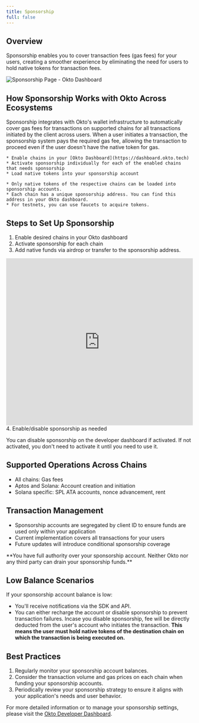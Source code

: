 ```yaml
---
title: Sponsorship
full: false
---
```




## **Overview**

Sponsorship enables you to cover transaction fees (gas fees) for your users, creating a smoother experience by eliminating the need for users to hold native tokens for transaction fees.

![Sponsorship Page - Okto Dashboard](/images/dashboard-img-v2/dashboard-sponsorship-v2.png)


## **How Sponsorship Works with Okto Across Ecosystems**

Sponsorship integrates with Okto's wallet infrastructure to automatically cover gas fees for transactions on supported chains for all transactions initiated by the client across users. When a user initiates a transaction, the sponsorship system pays the required gas fee, allowing the transaction to proceed even if the user doesn't have the native token for gas.

<CollapsibleCallout type="note" title="Prerequisites">

    * Enable chains in your [Okto Dashboard](https://dashboard.okto.tech)
    * Activate sponsorship individually for each of the enabled chains that needs sponsorship 
    * Load native tokens into your sponsorship account

</CollapsibleCallout>

<CollapsibleCallout type="note" title="Loading Funds to Sponsorship">

    * Only native tokens of the respective chains can be loaded into sponsorship accounts.  
    * Each chain has a unique sponsorship address. You can find this address in your Okto dashboard.  
    * For testnets, you can use faucets to acquire tokens. 

</CollapsibleCallout>

## Steps to Set Up Sponsorship
1. Enable desired chains in your Okto dashboard
2. Activate sponsorship for each chain
3. Add native funds via airdrop or transfer to the sponsorship address.
<CollapsibleCallout type="note" title="In case you're unable to obtain testnet tokens, you can request them by filling out the form below.">

<div style={{ width: '100%', maxWidth: '100%', margin: '0 auto' }}>
  <iframe
    id="typeform-widget"
    title="Troubleshooting Form"
    src="https://coindcx.typeform.com/to/oXtDR5xw"
    width="100%"
    height="450px"
    frameBorder="0"
    allowFullScreen
    style={{ 
      border: 'none', 
      borderRadius: '5px',
      boxShadow: '0 2px 8px rgba(0,0,0,0.05)'
    }}
  ></iframe>
</div>
</CollapsibleCallout>
4. Enable/disable sponsorship as needed

<CollapsibleCallout type="tip" title="Sponsorship Necessity">

You can disable sponsorship on the developer dashboard if activated. If not activated, you don't need to activate it until you need to use it.

</CollapsibleCallout>

## Supported Operations Across Chains

- All chains: Gas fees
- Aptos and Solana: Account creation and initiation
- Solana specific: SPL ATA accounts, nonce advancement, rent

## Transaction Management

- Sponsorship accounts are segregated by client ID to ensure funds are used only within your application
- Current implementation covers all transactions for your users
- Future updates will introduce conditional sponsorship coverage

<Callout title="Note">
**You have full authority over your sponsorship account. Neither Okto nor any third party can drain your sponsorship funds.**
</Callout>

## Low Balance Scenarios
If your sponsorship account balance is low:
- You'll receive notifications via the SDK and API.
- You can either recharge the account or disable sponsorship to prevent transaction failures. Incase you disable sponsorship, fee will be directly deducted from the user's account who initiates the transaction. **This means the user must hold native tokens of the destination chain on which the transaction is being executed on.**


## Best Practices
1. Regularly monitor your sponsorship account balances.
2. Consider the transaction volume and gas prices on each chain when funding your sponsorship accounts.
3. Periodically review your sponsorship strategy to ensure it aligns with your application's needs and user behavior.

For more detailed information or to manage your sponsorship settings, please visit the [Okto Developer Dashboard](https://dashboard.okto.tech/paymaster).